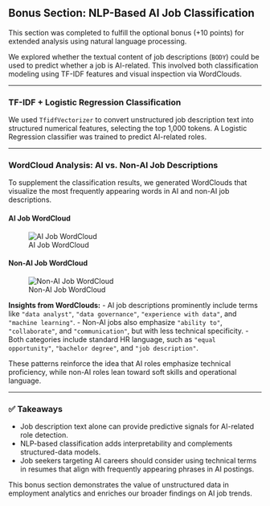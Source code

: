 ## Bonus Section: NLP-Based AI Job Classification

This section was completed to fulfill the optional bonus (+10 points) for extended analysis using natural language processing.

We explored whether the textual content of job descriptions (`BODY`) could be used to predict whether a job is AI-related. This involved both classification modeling using TF-IDF features and visual inspection via WordClouds.

---

###  TF-IDF + Logistic Regression Classification

We used `TfidfVectorizer` to convert unstructured job description text into structured numerical features, selecting the top 1,000 tokens. A Logistic Regression classifier was trained to predict AI-related roles.

---

### WordCloud Analysis: AI vs. Non-AI Job Descriptions

To supplement the classification results, we generated WordClouds that visualize the most frequently appearing words in AI and non-AI job descriptions.

#### AI Job WordCloud  
![AI Job WordCloud](images/ai_wordcloud.png)

#### Non-AI Job WordCloud  
![Non-AI Job WordCloud](images/nonai_wordcloud.png)

**Insights from WordClouds:**
- AI job descriptions prominently include terms like `"data analyst"`, `"data governance"`, `"experience with data"`, and `"machine learning"`.
- Non-AI jobs also emphasize `"ability to"`, `"collaborate"`, and `"communication"`, but with less technical specificity.
- Both categories include standard HR language, such as `"equal opportunity"`, `"bachelor degree"`, and `"job description"`.

These patterns reinforce the idea that AI roles emphasize technical proficiency, while non-AI roles lean toward soft skills and operational language.

---

### ✅ Takeaways

- Job description text alone can provide predictive signals for AI-related role detection.
- NLP-based classification adds interpretability and complements structured-data models.
- Job seekers targeting AI careers should consider using technical terms in resumes that align with frequently appearing phrases in AI postings.

This bonus section demonstrates the value of unstructured data in employment analytics and enriches our broader findings on AI job trends.